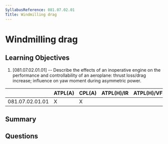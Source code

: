 ```yaml
---
SyllabusReference: 081.07.02.01
Title: Windmilling drag
---
```


# Windmilling drag

## Learning Objectives

1. [081.07.02.01.01] -- Describe the effects of an inoperative engine on the
   performance and controllability of an aeroplane: thrust loss/drag increase;
   influence on yaw moment during asymmetric power.

|                 | ATPL(A) | CPL(A) | ATPL(H)/IR | ATPL(H)/VFR | CPL(H) | IR  | CBIR(A) |
| --------------- | ------- | ------ | ---------- | ----------- | ------ | --- | ------- |
| 081.07.02.01.01 | X       | X      |            |             |        |     |         |

## Summary

## Questions
